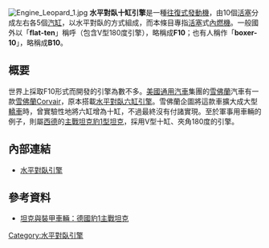 {{noteTA
|T=zh-cn:水平对置十缸发动机; zh-tw:水平對臥十缸引擎; zh-hk:水平對向十缸引擎
|1=zh-hans:发动机; zh-hant:引擎;
}}

[[File:Engine_Leopard_1.jpg|thumb]]
'''水平對臥十缸引擎'''是一種[[往復式發動機|往復式發動機]]，由10個[[活塞|活塞]]分成左右各5個[[汽缸|汽缸]]，以水平對臥的方式組成，而本條目專指[[活塞|活塞]]式[[內燃機|內燃機]]。一般國外以「'''flat-ten'''」稱呼（包含V型180度引擎），略稱成'''F10'''；也有人稱作「'''boxer-10'''」，略稱成'''B10'''。

== 概要 ==
世界上採取F10形式而開發的引擎為數不多。[[美國|美國]][[通用汽車|通用汽車]]集團的[[雪佛蘭|雪佛蘭]]汽車有一款[[雪佛蘭Corvair|雪佛蘭Corvair]]，原本搭載[[水平對臥六缸引擎|水平對臥六缸引擎]]。雪佛蘭企圖將這款車擴大成大型[[轎車|轎車]]時，曾實驗性地將六缸增為十缸，不過最終沒有付諸實現。至於軍事用車輛的例子，則屬[[西德|西德]]的[[坦克#主戰坦克|主戰坦克]][[豹1型坦克|豹1型坦克]]，採用V型十缸、夾角180度的引擎。

== 內部連結 ==
* [[水平對臥引擎|水平對臥引擎]]

== 參考資料 ==
* [https://web.archive.org/web/20130826084833/http://www.airforceworld.com/tank/zztk/zztk012.htm 坦克與裝甲車輛：德國豹1主戰坦克]
{{reflist}}

[[Category:水平對臥引擎|Category:水平對臥引擎]]